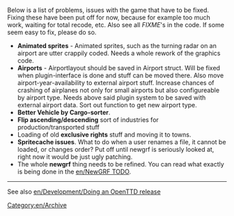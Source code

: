 Below is a list of problems, issues with the game that have to be fixed. Fixing these have been put off for now, because for example too much work, waiting for total recode, etc. Also see all <i>FIXME</i>'s in the code. If some seem easy to fix, please do so.

*<b>Animated sprites</b> - Animated sprites, such as the turning radar on an airport are utter crappily coded. Needs a whole rework of the graphics code.
*<b>Airports</b> - Airportlayout should be saved in Airport struct. Will be fixed when plugin-interface is done and stuff can be moved there.  Also move airport-year-availability to external airport stuff. Increase chances of crashing of airplanes not only for small airports but also configureable by airport type. Needs above said plugin system to be saved with external airport data. Sort out function to get new airport type.
*<b>Better Vehicle by Cargo-sorter</b>.
*<b>Flip ascending/descending</b> sort of industries for production/transported stuff
*Loading of old <b>exclusive rights</b> stuff and moving it to towns.
*<b>Spritecache issues</b>. What to do when a user renames a file, it cannot be loaded, or changes order? Put off until newgrf is seriously looked at, right now it would be just ugly patching.
*The whole <b>newgrf</b> thing needs to be refined. You can read what exactly is being done in the [[en/NewGRF TODO]].

----


See also [[en/Development/Doing an OpenTTD release]]

[[Category:en/Archive]]